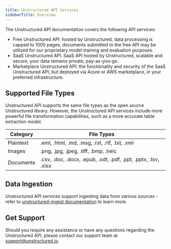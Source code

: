 ```yaml
---
title: Unstructured API Services
sidebarTitle: Overview
---
```


The Unstructured API documentation covers the following API services:

* Free Unstructured API: hosted by Unstructured, data processing is capped to 1000 pages, documents submitted to the free API may be utilized for our proprietary model training and evaluation purposes.
* SaaS Unstructured API: SaaS API hosted by Unstructured, scalable and secure, your data remains private, pay-as-you-go.
* Marketplace Unstructured API: the functionality and security of the SaaS Unstructured API, but deployed via Azure or AWS marketplace, in your preferred infrastructure.

## Supported File Types

Unstructured API supports the same file types as the open source Unstructured library.
However, the Unstructured API services include more powerful file transformation capabilities,
such as a more accurate table extraction model.

|Category  |File Types                                                    |
|----------|--------------------------------------------------------------|
|Plaintext |.eml, .html, .md, .msg, .rst, .rtf, .txt, .xml                |
|Images    |.png, .jpg, .jpeg, .tiff, .bmp, .heic                         |
|Documents |.csv, .doc, .docx, .epub, .odt, .pdf, .ppt, .pptx, .tsv, .xlsx|


## Data Ingestion

Unstructured API services support ingesting data from various sources - refer to [unstructured-ingest documentation](/open-source/ingest/overview) to learn more.

## Get Support

Should you require any assistance or have any questions regarding the Unstructured API, please contact our support team at [support@unstructured.io](mailto:support%40unstructured.io).
